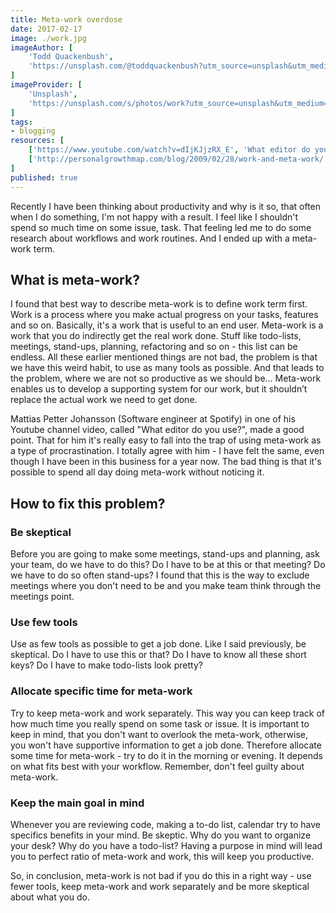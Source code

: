 ```yaml
---
title: Meta-work overdose
date: 2017-02-17
image: ./work.jpg
imageAuthor: [
	'Todd Quackenbush',
	'https://unsplash.com/@toddquackenbush?utm_source=unsplash&utm_medium=referral&utm_content=creditCopyText'
]
imageProvider: [
	'Unsplash',
	'https://unsplash.com/s/photos/work?utm_source=unsplash&utm_medium=referral&utm_content=creditCopyText'
]
tags: 
- blogging
resources: [
	['https://www.youtube.com/watch?v=dIjKJjzRX_E', 'What editor do you use? - FunFunFunction #31'],
	['http://personalgrowthmap.com/blog/2009/02/28/work-and-meta-work/', 'Work and Meta-Work'],
]
published: true
---
```


Recently I have been thinking about productivity and why is it so, that often
when I do something, I'm not happy with a result. I feel like I shouldn't spend
so much time on some issue, task. That feeling led me to do some research about
workflows and work routines. And I ended up with a meta-work term.

## What is meta-work?

I found that best way to describe meta-work is to define work term first. Work
is a process where you make actual progress on your tasks, features and so on.
Basically, it's a work that is useful to an end user. Meta-work is a work that
you do indirectly get the real work done. Stuff like todo-lists, meetings,
stand-ups, planning, refactoring and so on - this list can be endless. All these
earlier mentioned things are not bad, the problem is that we have this weird
habit, to use as many tools as possible. And that leads to the problem, where we
are not so productive as we should be... Meta-work enables us to develop a
supporting system for our work, but it shouldn’t replace the actual work we need
to get done.

Mattias Petter Johansson (Software engineer at Spotify) in one of his Youtube
channel video, called "What editor do you use?", made a good point. That for him
it's really easy to fall into the trap of using meta-work as a type of
procrastination. I totally agree with him - I have felt the same, even though I
have been in this business for a year now. The bad thing is that it's possible
to spend all day doing meta-work without noticing it.

## How to fix this problem?

### Be skeptical

Before you are going to make some meetings, stand-ups and planning, ask your
team, do we have to do this? Do I have to be at this or that meeting? Do we have
to do so often stand-ups? I found that this is the way to exclude meetings where
you don't need to be and you make team think through the meetings point.

### Use few tools

Use as few tools as possible to get a job done. Like I said previously, be
skeptical. Do I have to use this or that? Do I have to know all these short
keys? Do I have to make todo-lists look pretty?

### Allocate specific time for meta-work

Try to keep meta-work and work separately. This way you can keep track of how
much time you really spend on some task or issue. It is important to keep in
mind, that you don't want to overlook the meta-work, otherwise, you won't have
supportive information to get a job done. Therefore allocate some time for
meta-work - try to do it in the morning or evening. It depends on what fits best
with your workflow. Remember, don't feel guilty about meta-work.

### Keep the main goal in mind

Whenever you are reviewing code, making a to-do list, calendar try to have
specifics benefits in your mind. Be skeptic. Why do you want to organize your
desk? Why do you have a todo-list? Having a purpose in mind will lead you to
perfect ratio of meta-work and work, this will keep you productive.

So, in conclusion, meta-work is not bad if you do this in a right way - use
fewer tools, keep meta-work and work separately and be more skeptical about what
you do.
